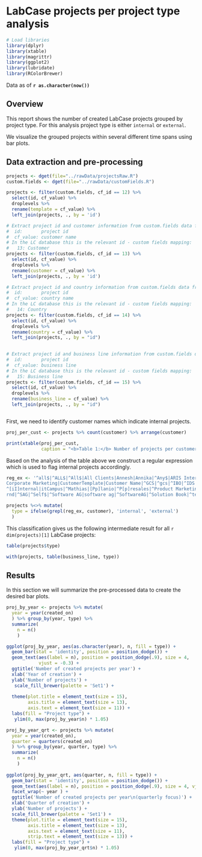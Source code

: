# LabCase projects per project type analysis

```r

# Load libraries
library(dplyr)
library(xtable)
library(magrittr)
library(ggplot2)
library(lubridate)
library(RColorBrewer)


```

Data as of  **`r as.character(now())`**


## Overview

This report shows the number of created LabCase projects grouped by project type. For this analysis project type is either `internal` or `external`. 

We visualize the grouped projects within several different time spans using bar plots.


## Data extraction and pre-processing




```r

projects <- dget(file="../rawData/projectsRaw.R")
custom.fields <- dget(file="../rawData/customFields.R")

projects <- filter(custom.fields, cf_id == 12) %>%
  select(id, cf_value) %>%
  droplevels %>%
  rename(template = cf_value) %>%
  left_join(projects, ., by = 'id')

# Extract project id and customer information from custom.fields data frame
#  id:       project id
#  cf_value: customer name
# In the LC database this is the relevant id - custom fields mapping:
#   13: Customer
projects <- filter(custom.fields, cf_id == 13) %>%
  select(id, cf_value) %>%
  droplevels %>%
  rename(customer = cf_value) %>%
  left_join(projects, ., by = 'id')

# Extract project id and country information from custom.fields data frame
#  id:       project id
#  cf_value: country name
# In the LC database this is the relevant id - custom fields mapping:
#   14: Country
projects <- filter(custom.fields, cf_id == 14) %>%
  select(id, cf_value) %>%
  droplevels %>%
  rename(country = cf_value) %>%
  left_join(projects, ., by = "id")
  

# Extract project id and business line information from custom.fields data frame
#  id:       project id
#  cf_value: business line
# In the LC database this is the relevant id - custom fields mapping:
#   15: Business line
projects <- filter(custom.fields, cf_id == 15) %>%
  select(id, cf_value) %>%
  droplevels %>%
  rename(business_line = cf_value) %>%
  left_join(projects, ., by = "id")



```

First, we need to identify customer names which indicate internal projects.

```r

proj_per_cust <- projects %>% count(customer) %>% arrange(customer)

print(xtable(proj_per_cust, 
             caption = "<b>Table 1:</b> Number of projects per customer"), type = 'html', include.rownames = FALSE)

```

Based on the analysis of the table above we construct a regular expression which is used to flag internal projects accordingly. 


```r

reg_ex <- '^all$|^ALL$|^All$|All Clients|Annesh|Annika|^Any$|ARIS Internal|ARIS User Group DACH|
Corporate Marketing|CustomerTemplate|Customer Name|^GCS|^gcs|^IBO|^IDS|^[iI]n-[Hh]ouse|
^[iI]nternal|itCampus|^Mathias|[Pp]lanio|^P[p]resales|^Product Marketing|RnD|
rnd|^SAG|^Self$|^Software AG|software ag|^SoftwareAG|^Solution Book|^test|^Test|various'

projects %<>% mutate(
  type = ifelse(grepl(reg_ex, customer), 'internal', 'external')
  )


```

This classification gives us the following intermediate result for all `r dim(projects)[1]` LabCase projects:

```r

table(projects$type)

with(projects, table(business_line, type))

```


## Results

In this section we will summarize the pre-processed data to create the desired bar plots.

```r
proj_by_year <- projects %>% mutate(
  year = year(created_on)
  ) %>% group_by(year, type) %>%
  summarize(
    n = n()
    ) 

ggplot(proj_by_year, aes(as.character(year), n, fill = type)) +
  geom_bar(stat = 'identity', position = position_dodge()) +
  geom_text(aes(label = n), position = position_dodge(.9), size = 4, 
            vjust = -0.3) +
  ggtitle('Number of created projects per year') +
  xlab('Year of creation') +
  ylab('Number of projects') +
   scale_fill_brewer(palette = 'Set1') +
  
  theme(plot.title = element_text(size = 15),
        axis.title = element_text(size = 13),
        axis.text = element_text(size = 11)) +
  labs(fill = "Project type") +
   ylim(0, max(proj_by_year$n) * 1.05) 

```


```r




proj_by_year_qrt <- projects %>% mutate(
  year = year(created_on),
  quarter = quarters(created_on)
  ) %>% group_by(year, quarter, type) %>% 
  summarize(
    n = n()
    ) 
  
ggplot(proj_by_year_qrt, aes(quarter, n, fill = type)) + 
  geom_bar(stat = 'identity', position = position_dodge()) +
  geom_text(aes(label = n), position = position_dodge(.9), size = 4, vjust = -0.3) +
  facet_wrap(~ year ) +
  ggtitle('Number of created projects per year\n(quarterly focus)') +
  xlab('Quarter of creation') +
  ylab('Number of projects') +
  scale_fill_brewer(palette = 'Set1') +
  theme(plot.title = element_text(size = 15),
        axis.title = element_text(size = 13),
        axis.text = element_text(size = 11),
        strip.text = element_text(size = 13)) +
  labs(fill = "Project type") +
   ylim(0, max(proj_by_year_qrt$n) * 1.05) 


```











